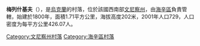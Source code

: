 {{coord|48|43|4|N|29|31|34|E|scale:30000|display=title}}

'''梅列什基夫'''（{{lang-uk|Мелешків}}），是[[烏克蘭|烏克蘭]]的村落，位於該國西南部[[文尼察州|文尼察州]]，由[[海辛區|海辛區]]負責管轄，始建於1800年，面積1.71平方公里，海拔高度202米，2001年人口729，人口密度为每平方公里426.07人。

[[Category:文尼察州村落|Category:文尼察州村落]]
[[Category:海辛區村落|Category:海辛區村落]]


{{Vinnytsia-geo-stub}}